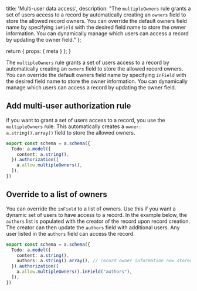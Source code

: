   title: 'Multi-user data access',
  description: "The `multipleOwners` rule grants a set of users access to a record by automatically creating an `owners` field to store the allowed record owners. You can override the default owners field name by specifying `inField` with the desired field name to store the owner information. You can dynamically manage which users can access a record by updating the owner field."
};


  return {
    props: {
      meta
    }
  };
}

The `multipleOwners` rule grants a set of users access to a record by automatically creating an `owners` field to store the allowed record owners. You can override the default owners field name by specifying `inField` with the desired field name to store the owner information. You can dynamically manage which users can access a record by updating the owner field.

## Add multi-user authorization rule

If you want to grant a set of users access to a record, you use the `multipleOwners` rule. This automatically creates a `owner: a.string().array()` field to store the allowed owners.

```ts
export const schema = a.schema({
  Todo: a.model({
    content: a.string(),
  }).authorization([
    a.allow.multipleOwners(),
  ]),
})
```

## Override to a list of owners

You can override the `inField` to a list of owners. Use this if you want a dynamic set of users to have access to a record. In the example below, the `authors` list is populated with the creator of the record upon record creation. The creator can then update the `authors` field with additional users. Any user listed in the `authors` field can access the record.

```ts
export const schema = a.schema({
  Todo: a.model({
    content: a.string(),
    authors: a.string().array(), // record owner information now stored in "authors" field
  }).authorization([
    a.allow.multipleOwners().inField("authors"),
  ]),
})
```
